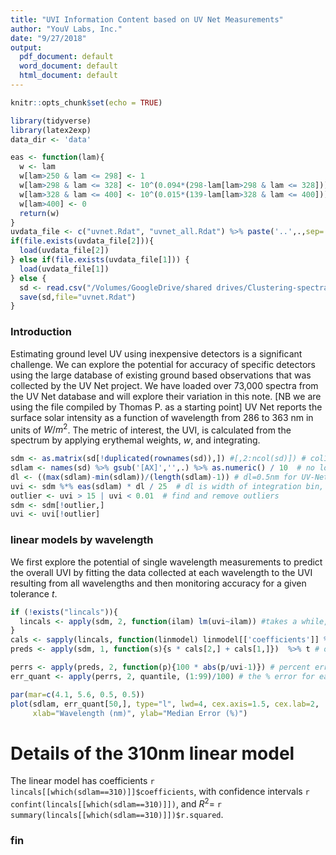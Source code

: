 ```yaml
---
title: "UVI Information Content based on UV Net Measurements"
author: "YouV Labs, Inc."
date: "9/27/2018"
output:
  pdf_document: default
  word_document: default
  html_document: default
---
```

```r
knitr::opts_chunk$set(echo = TRUE)

library(tidyverse)
library(latex2exp)
data_dir <- 'data'

eas <- function(lam){
  w <- lam
  w[lam>250 & lam <= 298] <- 1
  w[lam>298 & lam <= 328] <- 10^(0.094*(298-lam[lam>298 & lam <= 328]))
  w[lam>328 & lam <= 400] <- 10^(0.015*(139-lam[lam>328 & lam <= 400]))
  w[lam>400] <- 0
  return(w)
}
uvdata_file <- c("uvnet.Rdat", "uvnet_all.Rdat") %>% paste('..',.,sep='/') # replace '..' with data_dir after prepping the uvnet data and putting it in the folder data
if(file.exists(uvdata_file[2])){
  load(uvdata_file[2])
} else if(file.exists(uvdata_file[1])) {
  load(uvdata_file[1])
} else {
  sd <- read.csv("/Volumes/GoogleDrive/shared drives/Clustering-spectra-shared/ThomasFiles/SpectralStudy/sensorData.csv")
  save(sd,file="uvnet.Rdat")
} 
```
### Introduction

Estimating ground level UV using inexpensive detectors is a significant challenge. We can explore the potential for accuracy of specific detectors using the large database of existing ground based observations that was collected by the UV Net project.
We have loaded over 73,000 spectra from the UV Net database and will explore their variation in this note. [NB we are using the file compiled by Thomas P. as a starting point]
UV Net reports the surface solar intensity as a function of wavelength from 286 to 363 nm in units of $W/m^2$.
The metric of interest, the UVI, is calculated from the spectrum by applying erythemal weights, $w$, and integrating.

```r
sdm <- as.matrix(sd[!duplicated(rownames(sd)),]) #[,2:ncol(sd)]) # col1 is location+time
sdlam <- names(sd) %>% gsub('[AX]','',.) %>% as.numeric() / 10  # no longer subsetting
dl <- ((max(sdlam)-min(sdlam))/(length(sdlam)-1)) # dl=0.5nm for UV-Net
uvi <- sdm %*% eas(sdlam) * dl / 25  # dl is width of integration bin, 25 is for units of UVI with 1 UVI being 25 mW/m2
outlier <- uvi > 15 | uvi < 0.01  # find and remove outliers
sdm <- sdm[!outlier,]
uvi <- uvi[!outlier]
```

### linear models by wavelength

We first explore the potential of single wavelength measurements to predict the overall UVI by fitting the data collected at each wavelength to the UVI resulting from all wavelengths and then monitoring accuracy for a given tolerance $t$.
\begin{equation}\label{accuracy}
A_t = P(\|\frac{E_{Dmi}}{U_i}-1\|<t)
\end{equation}

```r
if (!exists("lincals")){
  lincals <- apply(sdm, 2, function(ilam) lm(uvi~ilam)) #takes a while, 154 fits over 405k+ spectra
}
cals <- sapply(lincals, function(linmodel) linmodel[['coefficients']] %>% unlist) # extract slope and intercept
preds <- apply(sdm, 1, function(s){s * cals[2,] + cals[1,]})  %>% t # output should have same dimenstions as sdm, but each column is has the UVI predicted for the row's spectrum using the linear model derived from the wavelength name of the column.
```

```r
perrs <- apply(preds, 2, function(p){100 * abs(p/uvi-1)}) # percent errors, has the same dimensions as preds.
err_quant <- apply(perrs, 2, quantile, (1:99)/100) # the % error for each quantile, e.g. for quantile q the size of the error in the best performing q% of the fits.
```

```r
par(mar=c(4.1, 5.6, 0.5, 0.5))
plot(sdlam, err_quant[50,], type="l", lwd=4, cex.axis=1.5, cex.lab=2,
     xlab="Wavelength (nm)", ylab="Median Error (%)")
```

# Details of the 310nm linear model

The linear model has coefficients `r lincals[[which(sdlam==310)]]$coefficients`,
with confidence intervals
`r confint(lincals[[which(sdlam==310)]])`, and $R^2=$
`r summary(lincals[[which(sdlam==310)]])$r.squared`.


### fin